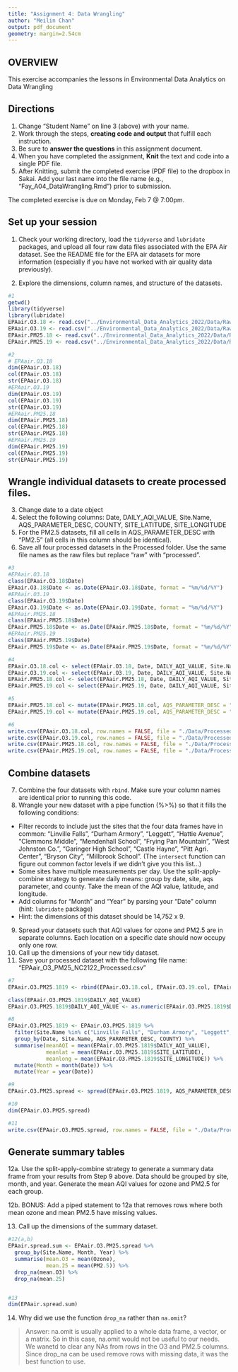 ```yaml
---
title: "Assignment 4: Data Wrangling"
author: "Meilin Chan"
output: pdf_document
geometry: margin=2.54cm
---
```


## OVERVIEW

This exercise accompanies the lessons in Environmental Data Analytics on Data Wrangling 

## Directions
1. Change "Student Name" on line 3 (above) with your name.
2. Work through the steps, **creating code and output** that fulfill each instruction.
3. Be sure to **answer the questions** in this assignment document.
4. When you have completed the assignment, **Knit** the text and code into a single PDF file.
5. After Knitting, submit the completed exercise (PDF file) to the dropbox in Sakai. Add your last name into the file name (e.g., "Fay_A04_DataWrangling.Rmd") prior to submission.

The completed exercise is due on Monday, Feb 7 @ 7:00pm.

## Set up your session 
1. Check your working directory, load the `tidyverse` and `lubridate` packages, and upload all four raw data files associated with the EPA Air dataset. See the README file for the EPA air datasets for more information (especially if you have not worked with air quality data previously). 

2. Explore the dimensions, column names, and structure of the datasets. 

```r
#1
getwd()
library(tidyverse)
library(lubridate)
EPAair.O3.18 <- read.csv("../Environmental_Data_Analytics_2022/Data/Raw/EPAair_O3_NC2018_raw.csv", stringsAsFactors = TRUE)
EPAair.O3.19 <- read.csv("../Environmental_Data_Analytics_2022/Data/Raw/EPAair_O3_NC2019_raw.csv", stringsAsFactors = TRUE)
EPAair.PM25.18 <- read.csv("../Environmental_Data_Analytics_2022/Data/Raw/EPAair_PM25_NC2018_raw.csv", stringsAsFactors = TRUE)
EPAair.PM25.19 <- read.csv("../Environmental_Data_Analytics_2022/Data/Raw/EPAair_PM25_NC2019_raw.csv", stringsAsFactors = TRUE)

#2
# EPAair.O3.18
dim(EPAair.O3.18)
col(EPAair.O3.18)
str(EPAair.O3.18)
#EPAair.O3.19
dim(EPAair.O3.19)
col(EPAair.O3.19)
str(EPAair.O3.19)
#EPAair.PM25.18
dim(EPAair.PM25.18)
col(EPAair.PM25.18)
str(EPAair.PM25.18)
#EPAair.PM25.19
dim(EPAair.PM25.19)
col(EPAair.PM25.19)
str(EPAair.PM25.19)

```

## Wrangle individual datasets to create processed files.
3. Change date to a date object
4. Select the following columns: Date, DAILY_AQI_VALUE, Site.Name, AQS_PARAMETER_DESC, COUNTY, SITE_LATITUDE, SITE_LONGITUDE
5. For the PM2.5 datasets, fill all cells in AQS_PARAMETER_DESC with "PM2.5" (all cells in this column should be identical).
6. Save all four processed datasets in the Processed folder. Use the same file names as the raw files but replace "raw" with "processed".

```r
#3
#EPAair.O3.18
class(EPAair.O3.18$Date)
EPAair.O3.18$Date <- as.Date(EPAair.O3.18$Date, format = "%m/%d/%Y")
#EPAair.O3.19
class(EPAair.O3.19$Date)
EPAair.O3.19$Date <- as.Date(EPAair.O3.19$Date, format = "%m/%d/%Y")
#EPAair.PM25.18
class(EPAair.PM25.18$Date)
EPAair.PM25.18$Date <- as.Date(EPAair.PM25.18$Date, format = "%m/%d/%Y")
#EPAair.PM25.19
class(EPAair.PM25.19$Date)
EPAair.PM25.19$Date <- as.Date(EPAair.PM25.19$Date, format = "%m/%d/%Y")

#4
EPAair.O3.18.col <- select(EPAair.O3.18, Date, DAILY_AQI_VALUE, Site.Name, AQS_PARAMETER_DESC, COUNTY, SITE_LATITUDE, SITE_LONGITUDE)
EPAair.O3.19.col <- select(EPAair.O3.19, Date, DAILY_AQI_VALUE, Site.Name, AQS_PARAMETER_DESC, COUNTY, SITE_LATITUDE, SITE_LONGITUDE)
EPAair.PM25.18.col <- select(EPAair.PM25.18, Date, DAILY_AQI_VALUE, Site.Name, AQS_PARAMETER_DESC, COUNTY, SITE_LATITUDE, SITE_LONGITUDE)
EPAair.PM25.19.col <- select(EPAair.PM25.19, Date, DAILY_AQI_VALUE, Site.Name, AQS_PARAMETER_DESC, COUNTY, SITE_LATITUDE, SITE_LONGITUDE)

#5
EPAair.PM25.18.col <- mutate(EPAair.PM25.18.col, AQS_PARAMETER_DESC = "PM2.5")
EPAair.PM25.19.col <- mutate(EPAair.PM25.19.col, AQS_PARAMETER_DESC = "PM2.5")

#6
write.csv(EPAair.O3.18.col, row.names = FALSE, file = "./Data/Processed//EPAair_O3_NC2018_processed.csv")
write.csv(EPAair.O3.19.col, row.names = FALSE, file = "./Data/Processed//EPAair_O3_NC2019_processed.csv")
write.csv(EPAair.PM25.18.col, row.names = FALSE, file = "./Data/Processed//EPAair_PM25_NC2018_processed.csv")
write.csv(EPAair.PM25.19.col, row.names = FALSE, file = "./Data/Processed//EPAair_PM25_NC2019_processed.csv")

```


## Combine datasets
7. Combine the four datasets with `rbind`. Make sure your column names are identical prior to running this code. 
8. Wrangle your new dataset with a pipe function (%>%) so that it fills the following conditions: 

* Filter records to include just the sites that the four data frames have in common: "Linville Falls", "Durham Armory", "Leggett", "Hattie Avenue", "Clemmons Middle", "Mendenhall School", "Frying Pan Mountain", "West Johnston Co.", "Garinger High School", "Castle Hayne", "Pitt Agri. Center", "Bryson City", "Millbrook School". (The `intersect` function can figure out common factor levels if we didn't give you this list...)
* Some sites have multiple measurements per day. Use the split-apply-combine strategy to generate daily means: group by date, site, aqs parameter, and county. Take the mean of the AQI value, latitude, and longitude.
* Add columns for "Month" and "Year" by parsing your "Date" column (hint: `lubridate` package)
* Hint: the dimensions of this dataset should be 14,752 x 9.

9. Spread your datasets such that AQI values for ozone and PM2.5 are in separate columns. Each location on a specific date should now occupy only one row.
10. Call up the dimensions of your new tidy dataset.
11. Save your processed dataset with the following file name: "EPAair_O3_PM25_NC2122_Processed.csv"

```r
#7
EPAair.O3.PM25.1819 <- rbind(EPAair.O3.18.col, EPAair.O3.19.col, EPAair.PM25.18.col, EPAair.PM25.19.col)

class(EPAair.O3.PM25.1819$DAILY_AQI_VALUE)
EPAair.O3.PM25.1819$DAILY_AQI_VALUE <- as.numeric(EPAair.O3.PM25.1819$DAILY_AQI_VALUE)

#8
EPAair.O3.PM25.1819 <- EPAair.O3.PM25.1819 %>%
  filter(Site.Name %in% c("Linville Falls", "Durham Armory", "Leggett", "Hattie Avenue", "Clemmons Middle", "Mendenhall School", "Frying Pan Mountain", "West Johnston Co.", "Garinger High School", "Castle Hayne", "Pitt Agri. Center", "Bryson City", "Millbrook School")) %>%
  group_by(Date, Site.Name, AQS_PARAMETER_DESC, COUNTY) %>%
  summarise(meanAQI = mean(EPAair.O3.PM25.1819$DAILY_AQI_VALUE),
            meanlat = mean(EPAair.O3.PM25.1819$SITE_LATITUDE),
            meanlong = mean(EPAair.O3.PM25.1819$SITE_LONGITUDE)) %>%
  mutate(Month = month(Date)) %>%
  mutate(Year = year(Date))

#9
EPAair.O3.PM25.spread <- spread(EPAair.O3.PM25.1819, AQS_PARAMETER_DESC, meanAQI)

#10
dim(EPAair.O3.PM25.spread)

#11
write.csv(EPAair.O3.PM25.spread, row.names = FALSE, file = "./Data/Processed/EPAair_O3_PM25_NC2122_Processed.csv")
```


## Generate summary tables
12a. Use the split-apply-combine strategy to generate a summary data frame from your results from Step 9 above. Data should be grouped by site, month, and year. Generate the mean AQI values for ozone and PM2.5 for each group. 

12b. BONUS: Add a piped statement to 12a that removes rows where both mean ozone and mean PM2.5 have missing values. 

13. Call up the dimensions of the summary dataset.


```r
#12(a,b)
EPAair.spread.sum <- EPAair.O3.PM25.spread %>%
  group_by(Site.Name, Month, Year) %>%
  summarise(mean.O3 = mean(Ozone),
            mean.25 = mean(PM2.5)) %>%
  drop_na(mean.O3) %>%
  drop_na(mean.25)


#13
dim(EPAair.spread.sum)
```

14. Why did we use the function `drop_na` rather than `na.omit`?

> Answer: na.omit is usually applied to a whole data frame, a vector, or a matrix. So in this case, na.omit would not be useful to our needs. We wanetd to clear any NAs from rows in the O3 and PM2.5 columns. Since drop_na can be used remove rows with missing data, it was the best function to use.
